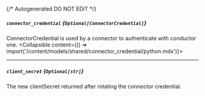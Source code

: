 {/* Autogenerated DO NOT EDIT  */}

##### `connector_credential` *{`Optional[ConnectorCredential]`}*
ConnectorCredential is used by a connector to authenticate with conductor one.
<Collapsible content={() => import('/content/models/shared/connector_credential/python.mdx')}>
</Collapsible>

---
##### `client_secret` *{`Optional[str]`}*
The new clientSecret returned after rotating the connector credential.

